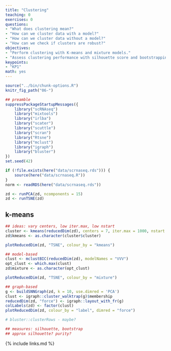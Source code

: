 ```yaml
---
title: "Clustering"
teaching: 0
exercises: 0
questions:
- "What does clustering mean?"
- "How can we cluster data with a model?"
- "How can we cluster data without a model?"
- "How can we check if clusters are robust?"
objectives:
- "Perform clustering with K-means and mixture models."
- "Assess clustering performance with silhouette score and bootstrapping."
keypoints:
- "KP1"
math: yes
---
```



```r
source("../bin/chunk-options.R")
knitr_fig_path("06-")
```

```r
## preamble
suppressPackageStartupMessages({
    library("scRNAseq")
    library("mixtools")
    library("irlba")
    library("scater")
    library("scuttle")
    library("scran")
    library("Rtsne")
    library("mclust")
    library("igraph")
    library("bluster")
})
set.seed(42)
```

```r
if (!file.exists(here("data/scrnaseq.rds"))) {
    source(here("data/scrnaseq.R"))
}
norm <- readRDS(here("data/scrnaseq.rds"))
```

```r
zd <- runPCA(zd, ncomponents = 15)
zd <- runTSNE(zd)
```

## k-means

```r
## ideas: vary centers, low iter.max, low nstart
cluster <- kmeans(reducedDim(zd), centers = 7, iter.max = 1000, nstart = 100)
zd$kmeans <- as.character(cluster$cluster)

plotReducedDim(zd, "TSNE", colour_by = "kmeans")
```

```r
## model-based
clust <- mclustBIC(reducedDim(zd), modelNames = "VVV")
opt_clust <- which.max(clust)
zd$mixture <- as.character(opt_clust)

plotReducedDim(zd, "TSNE", colour_by = "mixture")
```

```r
## graph-based
g <- buildSNNGraph(zd, k = 10, use.dimred = 'PCA')
clust <- igraph::cluster_walktrap(g)$membership
reducedDim(zd, "force") <- igraph::layout_with_fr(g)
colLabels(zd) <- factor(clust)
plotReducedDim(zd, colour_by = "label", dimred = "force")
```


```r
# bluster::clusterRows - maybe?

## measures: silhouette, bootstrap
## approx silhouette? purity?
```


{% include links.md %}

